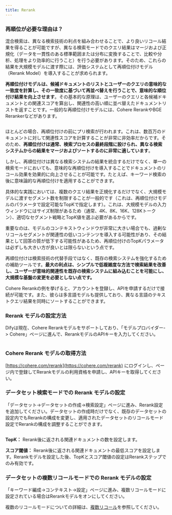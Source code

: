 ```yaml
---
title: Rerank
---
```



### 再順位が必要な理由は？

混合検索は、異なる検索技術の利点を組み合わせることで、より良いリコール結果を得ることが可能ですが、異なる検索モードでのクエリ結果はマージおよび正規化（データを一貫性のある標準範囲または分布に変換することで、比較や分析、処理をより効率的に行うこと）を行う必要があります。そのため、これらの結果を大規模モデルに渡す際には、評価システムとして再順位付けモデル（Rerank Model）を導入することが求められます。

**再順位付けモデルは、候補ドキュメントのリストとユーザーのクエリの意味的な一致度を計算し、その一致度に基づいて再並べ替えを行うことで、意味的な順位付け結果を向上させます**。その基本的な原理は、ユーザーのクエリと各候補ドキュメントとの関連スコアを算出し、関連性の高い順に並べ替えたドキュメントリストを返すことです。一般的な再順位付けモデルには、Cohere RerankやBGE Rerankerなどがあります。

<img
src="../../../.gitbook/assets/image (128).png"
className="mx-auto"
alt=""
/>

ほとんどの場合、再順位付けの前にプリ検索が行われます。これは、数百万のドキュメントに対して関連性スコアを計算することが非常に非効率だからです。そのため、**再順位付けは通常、検索プロセスの最終段階に設けられ、異なる検索システムからの結果をマージおよびソートするのに非常に適しています**。

しかし、再順位付けは異なる検索システムの結果を統合するだけでなく、単一の検索モードにおいても、意味的な再順位付けを導入することでドキュメントのリコール効果を効果的に向上させることが可能です。たとえば、キーワード検索の後に意味論的な再順位付けを適用することができます。

具体的な実践においては、複数のクエリ結果を正規化するだけでなく、大規模モデルに渡すセグメント数を制限することが一般的です（これは、再順位付けモデルのパラメータで設定可能なTopKで指定します）。これは、大規模モデルの入力ウィンドウにはサイズ制限があるため（通常、4K、8K、16K、128Kトークン）、適切なセグメント戦略とTopK値を選ぶ必要があるからです。

重要なのは、モデルのコンテキストウィンドウが非常に大きい場合でも、過剰なリコールセグメントが関連性の低いコンテンツを導入する可能性があり、その結果として回答の質が低下する可能性があるため、再順位付けのTopKパラメータは必ずしも大きい方が良いとは限らないという点です。

再順位付けは検索技術の代替手段ではなく、既存の検索システムを強化するための補助ツールです。**最大の利点は、シンプルで低複雑度な方法で検索結果を改善し、ユーザーが意味的関連性を既存の検索システムに組み込むことを可能にし、大規模な基盤の変更を必要としない点です。**

Cohere Rerankの例を挙げると、アカウントを登録し、APIを申請するだけで接続が可能です。また、彼らは多言語モデルも提供しており、異なる言語のテキストクエリ結果を同時にソートすることができます。

### Rerank モデルの設定方法

Difyは現在、Cohere Rerankモデルをサポートしており、「モデルプロバイダー-> Cohere」ページに進んで、RerankモデルのAPIキーを入力してください。

<img
src="../../../.gitbook/assets/jp-rerank-cohere.png"
className="mx-auto"
alt=""
/>

### Cohere Rerank モデルの取得方法

[https://cohere.com/rerank](https://cohere.com/rerank) にログインし、ページ内で登録してRerankモデルの利用資格を申請し、APIキーを取得してください。

### データセット検索モードでの Rerank モデルの設定

「データセット->データセットの作成->検索設定」ページに進み、Rerank設定を追加してください。データセットの作成時だけでなく、既存のデータセットの設定内でもRerankの構成を変更し、適用されたデータセットのリコールモード設定でRerankの構成を調整することができます。

<img
src="../../../.gitbook/assets/jp-rerank-explore.png"
className="mx-auto"
alt=""
/>

**TopK：** Rerank後に返される関連ドキュメントの数を設定します。

**スコア閾値：** Rerank後に返される関連ドキュメントの最低スコアを設定します。Rerankモデルを設定した後、TopKとスコア閾値の設定はRerankステップでのみ有効です。

### データセットの複数リコールモードでの Rerank モデルの設定

「キーワード編成->コンテキスト->設定」ページに進み、複数リコールモードに設定されている場合はRerankモデルをオンにしてください。

複数のリコールモードについての詳細は、[複数リコール](/ja-jp/guides/knowledge-base/integrate-knowledge-within-application)を参照してください。

<img
src="../../../.gitbook/assets/jp-rerank-setting.png"
className="mx-auto"
alt=""
/>
